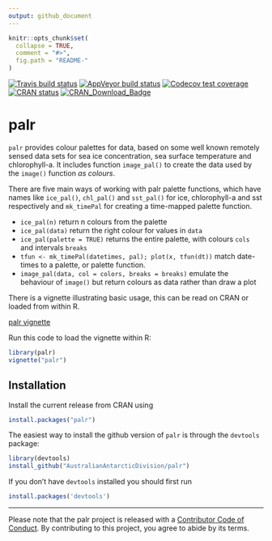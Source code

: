 ```yaml
---
output: github_document
---
```


<!-- README.md is generated from README.Rmd. Please edit that file -->

```r
knitr::opts_chunk$set(
  collapse = TRUE,
  comment = "#>",
  fig.path = "README-"
)
```

<!-- badges: start -->
[![Travis build status](https://travis-ci.org/AustralianAntarcticDivision/palr.svg?branch=master)](https://travis-ci.org/AustralianAntarcticDivision/palr)
[![AppVeyor build status](https://ci.appveyor.com/api/projects/status/github/AustralianAntarcticDivision/palr?branch=master&svg=true)](https://ci.appveyor.com/project/AustralianAntarcticDivision/palr)
[![Codecov test coverage](https://codecov.io/gh/AustralianAntarcticDivision/palr/branch/master/graph/badge.svg)](https://codecov.io/gh/AustralianAntarcticDivision/palr?branch=master)
[![CRAN status](https://www.r-pkg.org/badges/version/palr)](https://CRAN.R-project.org/package=palr)
[![CRAN_Download_Badge](http://cranlogs.r-pkg.org/badges/silicate)](https://cran.r-project.org/package=silicate)
<!-- badges: end -->

# palr


`palr` provides colour palettes for data, based on some well known remotely sensed data sets for sea ice concentration, sea surface temperature and chlorophyll-a.  It includes function `image_pal()` to create the data used by the `image()` function *as colours*. 

There are five main ways of working with palr palette functions, which have names like `ice_pal()`, `chl_pal()` and `sst_pal()` for ice, chlorophyll-a and sst respectively and  `mk_timePal` for creating a time-mapped palette function.  

* `ice_pal(n)` return n colours from the palette
* `ice_pal(data)` return the right colour for values in `data`
* `ice_pal(palette = TRUE)` returns the entire palette, with colours `cols` and intervals `breaks`
* `tfun <- mk_timePal(datetimes, pal); plot(x, tfun(dt))` match date-times to a palette, or palette function. 
* `image_pal(data, col = colors, breaks = breaks)` emulate the behaviour of `image()` but return
colours as data rather than draw a plot


There is a vignette illustrating basic usage, this can be read on CRAN or loaded from within R. 


[palr vignette](https://cran.r-project.org/web/packages/palr/vignettes/palr.html)

Run this code to load the vignette within R: 

```R
library(palr)
vignette("palr")
```

## Installation

Install the current release from CRAN using 

```R
install.packages("palr")
```
The easiest way to install the github version of `palr` is through the `devtools` package:

```R
library(devtools)
install_github("AustralianAntarcticDivision/palr")
```

If you don't have `devtools` installed you should first run

```R
install.packages('devtools')
```

---

Please note that the palr project is released with a [Contributor Code of Conduct](https://contributor-covenant.org/version/1/0/0/CODE_OF_CONDUCT.html). By contributing to this project, you agree to abide by its terms.

